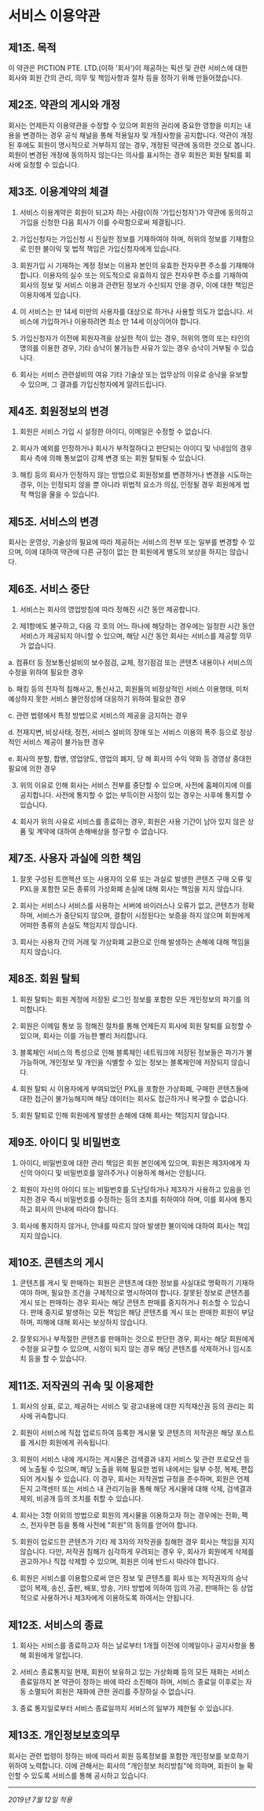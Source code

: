 # 서비스 이용약관

## 제1조. 목적

이 약관은 PICTION PTE. LTD.(이하 '회사')이 제공하는 픽션 및 관련 서비스에 대한 회사와 회원 간의 관리, 의무 및 책임사항과 절차 등을 정하기 위해 만들어졌습니다.

## 제2조. 약관의 게시와 개정

회사는 언제든지 이용약관을 수정할 수 있으며 회원의 권리에 중요한 영향을 미치는 내용을 변경하는 경우 공식 채널을 통해 적용일자 및 개정사항을 공지합니다. 약관이 개정된 후에도 회원이 명시적으로 거부하지 않는 경우, 개정된 약관에 동의한 것으로 봅니다. 회원이 변경된 개정에 동의하지 않는다는 의사를 표시하는 경우 회원은 회원 탈퇴를 회사에 요청할 수 있습니다.

## 제3조. 이용계약의 체결

1. 서비스 이용계약은 회원이 되고자 하는 사람(이하 '가입신청자')가 약관에 동의하고 가입을 신청한 다음 회사가 이를 수락함으로써 체결됩니다.

2. 가입신청자는 가입신청 시 진실한 정보를 기재하여야 하며, 허위의 정보를 기재함으로 인한 불이익 및 법적 책임은 가입신청자에게 있습니다.

3. 회원가입 시 기재하는 계정 정보는 이용자 본인의 유효한 전자우편 주소를 기재해야 합니다. 이용자의 실수 또는 의도적으로 유효하지 않은 전자우편 주소를 기재하여 회사의 정보 및 서비스 이용과 관련된 정보가 수신되지 안을 경우, 이에 대한 책임은 이용자에게 있습니다.

4. 이 서비스는 만 14세 미만의 사용자를 대상으로 하거나 사용할 의도가 없습니다. 서비스에 가입하거나 이용하려면 최소 만 14세 이상이어야 합니다.

5. 가입신청자가 이전에 회원자격을 상실한 적이 있는 경우, 허위의 명의 또는 타인의 명의를 이용한 경우, 기타 승낙이 불가능한 사유가 있는 경우 승낙이 거부될 수 있습니다.

6. 회사는 서비스 관련설비의 여유 기타 기술상 또는 업무상의 이유로 승낙을 유보할 수 있으며, 그 결과를 가입신청자에게 알려드립니다.


## 제4조. 회원정보의 변경

1. 회원은 서비스 가입 시 설정한 아이디, 이메일은 수정할 수 없습니다.

2. 회사가 예외를 인정하거나 회사가 부적절하다고 판단되는 아이디 및 닉네임의 경우 회사 측에 의해 통보없이 강제 변경 또는 회원 탈퇴될 수 있습니다.

3. 해킹 등의 회사가 인정하지 않는 방법으로 회원정보를 변경하거나 변경을 시도하는 경우, 이는 인정되지 않을 뿐 아니라 위법적 요소가 의심, 인정될 경우 회원에게 법적 책임을 물을 수 있습니다.


## 제5조. 서비스의 변경

회사는 운영상, 기술상의 필요에 따라 제공하는 서비스의 전부 또는 일부를 변경할 수 있으며, 이에 대하여 약관에 다른 규정이 없는 한 회원에게 별도의 보상을 하지는 않습니다.


## 제6조. 서비스 중단

1. 서비스는 회사의 영업방침에 따라 정해진 시간 동안 제공합니다.

2. 제1항에도 불구하고, 다음 각 호의 어느 하나에 해당하는 경우에는 일정한 시간 동안 서비스가 제공되지 아니할 수 있으며, 해당 시간 동안 회사는 서비스를 제공할 의무가 없습니다.

  a. 컴퓨터 등 정보통신설비의 보수점검, 교체, 정기점검 또는 콘텐츠 내용이나 서비스의 수정을 위하여 필요한 경우

  b. 패킹 등의 전자적 침해사고, 통신사고, 회원들의 비정상적인 서비스 이용행태, 미처 예상하지 못한 서비스 불안정성에 대응하기 위하여 필요한 경우

  c. 관련 법령에서 특정 방법으로 서비스의 제공을 금지하는 경우

  d. 천재지변, 비상사태, 정전, 서비스 설비의 장애 또는 서비스 이용의 폭주 등으로 정상적인 서비스 제공이 불가능한 경우

  e. 회사의 분할, 합병, 영업양도, 영업의 폐지, 당 해 회사의 수익 약화 등 경영상 중대한 필요에 의한 경우

3. 위의 이유로 인해 회사는 서비스 전부를 중단할 수 있으며, 사전에 홈페이지에 이를 공지합니다. 사전에 통지할 수 없는 부득이한 사정이 있는 경우는 사후에 통지할 수 있습니다.

4. 회사가 위의 사유로 서비스를 종료하는 경우, 회원은 사용 기간이 남아 있지 않은 상품 및 계약에 대하여 손해배상을 청구할 수 없습니다.


## 제7조. 사용자 과실에 의한 책임

1. 잘못 구성된 트랜젝션 또는 사용자의 오류 또는 과실로 발생한 콘텐츠 구매 오류 및 PXL을 포함한 모든 종류의 가상화폐 손실에 대해 회사는 책임을 지지 않습니다.

2. 회사는 서비스나 서비스를 사용하는 서버에 바이러스나 오류가 없고, 콘텐츠가 정확하며, 서비스가 중단되지 않으며, 결함이 시정된다는 보증을 하지 않으며 회원에게 어떠한 종류의 손실도 책임지지 않습니다.

3. 회사는 사용자 간의 거래 및 가상화폐 교환으로 인해 발생하는 손해에 대해 책임을 지지 않습니다.


## 제8조. 회원 탈퇴

1. 회원 탈퇴는 회원 계정에 저장된 로그인 정보를 포함한 모든 개인정보의 파기를 의미합니다.

2. 회원은 이메일 통보 등 정해진 절차를 통해 언제든지 회사에 회원 탈퇴를 요청할 수 있으며, 회사는 이를 가능한 빨리 처리합니다.

3. 블록체인 서비스의 특성으로 인해 블록체인 네트워크에 저장된 정보들은 파기가 불가능하며, 개인정보 및 개인을 식별할 수 있는 정보는 블록체인에 저장되지 않습니다.

4. 회원 탈퇴 시 이용자에게 부여되었던 PXL을 포함한 가상화폐, 구매한 콘텐츠들에 대한 접근이 불가능해지며 해당 데이터는 회사도 접근하거나 복구할 수 없습니다.

5. 회원 탈퇴로 인해 회원에게 발생한 손해에 대해 회사는 책임지지 않습니다.


## 제9조. 아이디 및 비밀번호

1. 아이디, 비밀번호에 대한 관리 책임은 회원 본인에게 있으며, 회원은 제3자에게 자신의 아이디 및 비밀번호를 알려주거나 이용하게 해서는 안됩니다.

2. 회원이 자신의 아이디 또는 비밀번호를 도난당하거나 제3자가 사용하고 있음을 인지한 경우 즉시 비밀번호를 수정하는 등의 조치를 취하여야 하며, 이를 회사에 통지하고 회사의 안내에 따라야 합니다.

3. 회사에 통지하지 않거나, 안내를 따르지 않아 발생한 불이익에 대하여 회사는 책임지지 않습니다.



## 제10조. 콘텐츠의 게시

1. 콘텐츠를 게시 및 판매하는 회원은 콘텐츠에 대한 정보를 사실대로 명확하기 기재하여야 하며, 필요한 조건을 구체적으로 명시하여야 합니다. 잘못된 정보로 콘텐츠를 게시 또는 판매하는 경우 회사는 해당 콘텐츠 판매를 중지하거나 취소할 수 있습니다. 판매 중지로 발생하는 모든 책임은 해당 콘텐츠를 게시 또는 판매한 회원이 부담하며, 피해에 대해 회사는 보상하지 않습니다.

2. 잘못되거나 부적절한 콘텐츠를 판매하는 것으로 판단한 경우, 회사는 해당 회원에게 수정을 요구할 수 있으며, 시정이 되지 않는 경우 해당 콘텐츠를 삭제하거나 임시조치 등을 할 수 있습니다.


## 제11조. 저작권의 귀속 및 이용제한

1. 회사의 상표, 로고, 제공하는 서비스 및 광고내용에 대한 지적재산권 등의 권리는 회사에 귀속합니다.

2. 회원이 서비스에 직접 업로드하여 등록한 게시물 및 콘텐츠의 저작권은 해당 포스트를 게시한 회원에게 귀속됩니다.

3. 회원이 서비스 내에 게시하는 게시물은 검색결과 내지 서비스 및 관련 프로모션 등에 노출될 수 있으며, 해당 노출을 위해 필요한 범위 내에서는 일부 수정, 복제, 편집되어 게시될 수 있습니다. 이 경우, 회사는 저작권법 규정을 준수하며, 회원은 언제든지 고객센터 또는 서비스 내 관리기능을 통해 해당 게시물에 대해 삭제, 검색결과 제외, 비공개 등의 조치를 취할 수 있습니다.

4. 회사는 3항 이외의 방법으로 회원의 게시물을 이용하고자 하는 경우에는 전화, 팩스, 전자우편 등을 통해 사전에 "회원"의 동의를 얻어야 합니다.

5. 회원이 업로드한 콘텐츠가 기타 제 3자의 저작권을 침해한 경우 회사는 책임을 지지 않습니다. 다만, 저작권 침해가 심각하게 우려되는 경우 우, 회사가 회원에게 삭제를 권고하거나 직접 삭제할 수 있으며, 회원은 이에 반드시 따라야 합니다.

6. 회원은 서비스를 이용함으로써 얻은 정보 및 콘텐츠를 회사 또는 저작권자의 승낙 없이 복제, 송신, 출판, 배포, 방송, 기타 방법에 의하여 임의 가공, 판매하는 등 상업적으로 사용하거나 제3자에게 이용하도록 하여서는 안됩니다.


## 제12조. 서비스의 종료

1. 회사는 서비스를 종료하고자 하는 날로부터 1개월 이전에 이메일이나 공지사항을 통해 회원에게 알립니다.

2. 서비스 종료통지일 현재, 회원이 보유하고 있는 가상화폐 등의 모든 재화는 서비스 종료일까지 본 약관이 정하는 바에 따라 소진해야 하며, 서비스 종료일 이후로는 자동 소멸되어 회원은 재화에 관한 권리를 주장하실 수 없습니다.

3. 종료 통지일로부터 서비스 종료일까지 서비스의 일부가 제한될 수 있습니다.


## 제13조. 개인정보보호의무

회사는 관련 법령이 정하는 바에 따라서 회원 등록정보를 포함한 개인정보를 보호하기 위하여 노력합니다. 이에 관해서는 회사의 "개인정보 처리방침"에 의하며, 회원이 늘 확인할 수 있도록 서비스를 통해 공시하고 있습니다.

----

_2019년 7월 12일 적용_
